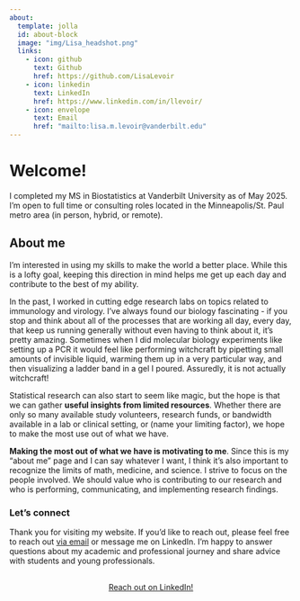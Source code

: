 ```yaml
---
about:
  template: jolla
  id: about-block
  image: "img/Lisa_headshot.png"
  links:
    - icon: github
      text: Github
      href: https://github.com/LisaLevoir
    - icon: linkedin
      text: LinkedIn
      href: https://www.linkedin.com/in/llevoir/
    - icon: envelope
      text: Email
      href: "mailto:lisa.m.levoir@vanderbilt.edu"
---
```


::: {#about-block}
:::

# Welcome!

I completed my MS in Biostatistics at Vanderbilt University as of May 2025. I'm open to full time or consulting roles located in the Minneapolis/St. Paul metro area (in person, hybrid, or remote).

## About me

I’m interested in using my skills to make the world a better place. While this is a lofty goal, keeping this direction in mind helps me get up each day and contribute to the best of my ability.

In the past, I worked in cutting edge research labs on topics related to immunology and virology. I’ve always found our biology fascinating - if you stop and think about all of the processes that are working all day, every day, that keep us running generally without even having to think about it, it’s pretty amazing. Sometimes when I did molecular biology experiments like setting up a PCR it would feel like performing witchcraft by pipetting small amounts of invisible liquid, warming them up in a very particular way, and then visualizing a ladder band in a gel I poured. Assuredly, it is not actually witchcraft!

Statistical research can also start to seem like magic, but the hope is that we can gather **useful insights from limited resources**. Whether there are only so many available study volunteers, research funds, or bandwidth available in a lab or clinical setting, or (name your limiting factor), we hope to make the most use out of what we have.

**Making the most out of what we have is motivating to me**. Since this is my “about me” page and I can say whatever I want, I think it’s also important to recognize the limits of math, medicine, and science. I strive to focus on the people involved. We should value who is contributing to our research and who is performing, communicating, and implementing research findings.

### Let's connect

Thank you for visiting my website. If you’d like to reach out, please feel free to reach out [via email](mailto:lisa.m.levoir@vanderbilt.edu) or message me on LinkedIn. I’m happy to answer questions about my academic and professional journey and share advice with students and young professionals.

```{=html}
<div  style="margin: 30px; text-align: center;">
<a class="btn btn-primary" href="https://www.linkedin.com/in/llevoir/" role="button" target="_blank" style="padding: 15px 30px;">Reach out on LinkedIn!</a>
</div>
```





